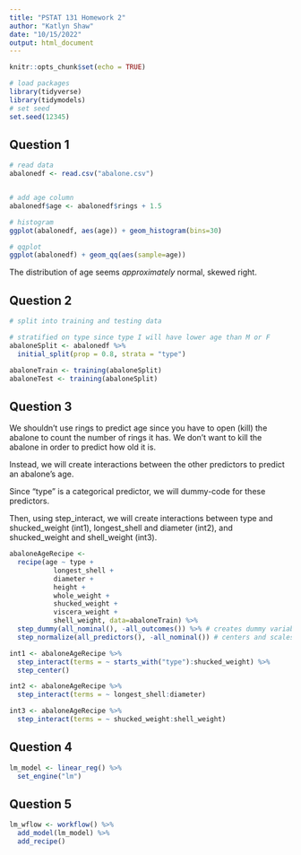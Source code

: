 ```yaml
---
title: "PSTAT 131 Homework 2"
author: "Katlyn Shaw"
date: "10/15/2022"
output: html_document
---
```


```r
knitr::opts_chunk$set(echo = TRUE)

# load packages
library(tidyverse)
library(tidymodels)
# set seed
set.seed(12345)
```




## Question 1

```r

# read data
abalonedf <- read.csv("abalone.csv")


# add age column
abalonedf$age <- abalonedf$rings + 1.5

# histogram
ggplot(abalonedf, aes(age)) + geom_histogram(bins=30)

# qqplot
ggplot(abalonedf) + geom_qq(aes(sample=age))

```
The distribution of age seems *approximately* normal, skewed right.

## Question 2

```r
# split into training and testing data

# stratified on type since type I will have lower age than M or F
abaloneSplit <- abalonedf %>%
  initial_split(prop = 0.8, strata = "type")

abaloneTrain <- training(abaloneSplit)
abaloneTest <- training(abaloneSplit)
```

## Question 3

We shouldn't use rings to predict age since you have to open (kill) the abalone to count the number of rings it has. We don't want to kill the abalone in order to predict how old it is.

Instead, we will create interactions between the other predictors to predict an abalone's age.

Since "type" is a categorical predictor, we will dummy-code for these predictors.

Then, using step_interact, we will create interactions between 
  type and shucked_weight (int1), 
  longest_shell and diameter (int2), 
  and shucked_weight and shell_weight (int3).

```r
abaloneAgeRecipe <-
  recipe(age ~ type + 
           longest_shell + 
           diameter + 
           height + 
           whole_weight +
           shucked_weight +
           viscera_weight +
           shell_weight, data=abaloneTrain) %>%
  step_dummy(all_nominal(), -all_outcomes()) %>% # creates dummy variables for type
  step_normalize(all_predictors(), -all_nominal()) # centers and scales all numeric predictors

int1 <- abaloneAgeRecipe %>%
  step_interact(terms = ~ starts_with("type"):shucked_weight) %>%
  step_center()

int2 <- abaloneAgeRecipe %>%
  step_interact(terms = ~ longest_shell:diameter)

int3 <- abaloneAgeRecipe %>%
  step_interact(terms = ~ shucked_weight:shell_weight)
```

## Question 4

```r
lm_model <- linear_reg() %>% 
  set_engine("lm")
```

## Question 5

```r
lm_wflow <- workflow() %>% 
  add_model(lm_model) %>% 
  add_recipe()

```
